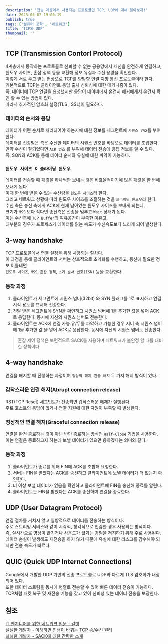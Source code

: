 ```yaml
---
description: '전송 계층에서 사용되는 프로토콜인 TCP, UDP에 대해 알아보자!'
date: 2023-06-07 19:06:19
publish: true
tags: ['컴퓨터 공학', '네트워크']
title: 'TCP와 UDP'
thumbnail: ''
---
```


## TCP (Transmission Contorl Protocol)

4계층에서 동작하는 프로토콜로 신뢰할 수 없는 공용망에서 세션을 안전하게 연결하고,  
윈도우 사이즈, 혼잡 정책 등을 교환해 정보 유실과 수신 용량을 확인한다.  
이렇게 서로 주고 받는 현상으로 TCP를 양방향 연결 지향 통신 프로토콜이라 한다.  
기본적으로 TCP는 클라이언트 응답 출처 신뢰성에 대한 매커니즘이 없다.  
즉, 네이버에 TCP 연결을 요청했지만 응답이 네이버에서 온건지 해커에게서 온건지 확인 할 수 있는 방법이 없다.  
따라서 추가적인 암호화 설정(TLS , SSL)이 필요하다.

### 데이터의 순서와 응답

데이터가 어떤 순서로 처리되어야 하는지에 대한 정보를 세그먼트에 `시퀀스 번호`를 부여한다.  
데이터를 전송받은 측은 수신한 데이터의 시퀀스 번호를 바탕으로 데이터를 조립한다.  
만약 수신이 잘되었다면 `ACK 번호` 를 부여해 데이터 전송에 응답 정보를 알 수 있다.  
즉, SQN와 ACK를 통해 데이터 순서와 유실에 대한 파악이 가능하다.

### `윈도우 사이즈 & 슬라이딩 윈도우`

데이터를 전송할 때 패킷을 하나씩만 보내는 것은 비효율적이기에 많은 패킷을 한 번에 보내게 된다.  
이때 한 번에 받을 수 있는 수신량을 `윈도우 사이즈`라 한다.  
그리고 네트워크 상황에 따라 윈도우 사이즈를 조절하는 것을 `슬라이딩 윈도우`라 한다.  
수신 측은 송신 측에게 ACK에 현재 남아있는 윈도우 사이즈를 보내게 되는데,  
크기가 `MSS` 보다 작다면 송신측은 전송을 멈추고 `Wait` 상태가 된다.  
이는 수신측에 `TCP Buffer`의 여유공간이 부족한 이유고,  
대부분의 경우가 프로세스가 데이터를 읽는 속도가 수신속도보다 느리게 되어 발생한다.

<Space />

## 3-way handshake

TCP 프로토콜에서 연결 설정을 위해 사용되는 절차다.  
이 과정을 통해 클라이언트와 서버는 상호적으로 초기화를 수행하고, 통신에 필요한 정보 이를테면  
`윈도우 사이즈`, `MSS`, `혼잡 정책`, `초기 순서 번호(ISN)` 등을 교환한다.

### 동작 과정

1. 클라이언트가 세그먼트에 시퀀스 넘버(32bit) 와 SYN 플래그를 1로 표시하고 연결 시작 용도를 표시해 전송한다.
2. 전달 받은 세그먼트에 SYN을 확인하고 시퀀스 넘버에 1을 추가한 값을 넣어 ACK로 응답한다. 동시에 자신의 시퀀스 넘버도 전송한다.
3. 클라이언트는 ACK에 연결 가능 유/무를 파악하고 가능한 경우 서버 측 시퀀스 넘버에 1을 추가한 값 을 넣어 ACK로 응답한다. 동시에 자신의 시퀀스 넘버도 전송한다.

> 혼잡 제어 정책은 보편적으로 SACK를 사용하며 네트워크가 불안정 할 때를 대비한 정책이다.

<Space />

## 4-way handshake

연결을 해지할 때 진행하는 과정이며 `정상적 해지`, `긴급 해지` 두 가지 해지 방식이 있다.

### 갑작스러운 연결 해지(Abrupt connection release)

RST(TCP Reset) 세그먼트가 전송되면 갑작스러운 해제가 실행된다.  
주로 호스트의 응답이 없거나 연결 지원에 대한 자원이 부족할 때 발생한다.

### 정상적인 연결 해지(Graceful connection release)

연결을 완전 종료하는 것이 아닌 반만 종료하는 방식인 `Half-Close` 기법을 사용한다.  
이는 연결은 종료하고자 하는데 보낼 데이터가 있으면 응하겠다는 의미와 같다.

### 동작 과정

1. 클라이언트가 종료를 위해 FIN에 ACK를 조합해 요청한다.
2. 서버는 FIN을 받았다는 ACK를 송신하고 클라이언트에 보낼 데이터가 더 없는지 확인한다.
3. 더 이상 보낼 데이터가 없음을 확인하고 클라이언트에 FIN을 송신해 종료를 알린다.
4. 클라이언트는 FIN을 받았다는 ACK를 송신하며 연결을 종료한다.

<Space />

## UDP (User Datagram Protocol)

연결 절차를 거치지 않고 일방적으로 데이터를 전송하는 방식이다.  
주로 스트리밍 서비스와 같이 시각적, 청각적으로 민감한 경우 사용되는 방식이다.  
즉, 실시간으로 영상이 끊기거나 사운드가 끊기는 경험을 저지하기 위해 주로 사용된다.  
데이터 손실이 발생해도 재전송을 하지 않기 때문에 유실에 대한 리스크를 감수해야 되지만 전송 속도가 빠르다.

<Space />

## QUIC (Quick UDP Internet Connections)

Google에서 개발한 UDP 기반의 전송 프로토콜로 UDP와 다르게 TLS 암호화가 내장되어 있다.  
또한 데이터 스트림을 동시에 병렬로 전송할 수 있어 빠른 데이터 전송이 가능하다.  
TCP처럼 패킷 복구 및 재전송 기능을 갖고 있어 신뢰성 있는 데이터 전송을 보장한다.

<Space />

## 참조

[IT 엔지니어를 위한 네트워크 입문 - 길벗](https://product.kyobobook.co.kr/detail/S000001834493)  
[널널한 개발자 - 이해하면 인생이 바뀌는 TCP 송/수신 원리](https://www.youtube.com/watch?v=K9L9YZhEjC0)  
[널널한 개발자 - SACK에 대한 간략한 소개](https://www.youtube.com/watch?v=vjH5cR5gFBo)
